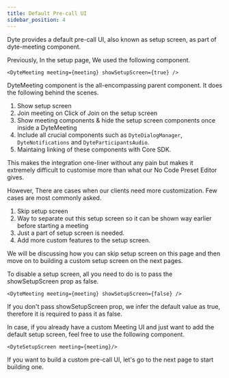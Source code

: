 ```yaml
---
title: Default Pre-call UI
sidebar_position: 4
---
```


Dyte provides a default pre-call UI, also known as setup screen, as part of dyte-meeting component.

Previously, In the setup page, We used the following component.

```
<DyteMeeting meeting={meeting} showSetupScreen={true} />
```

DyteMeeting component is the all-encompassing parent component. It does the following behind the scenes.

1. Show setup screen
2. Join meeting on Click of Join on the setup screen
3. Show meeting components & hide the setup screen components once inside a DyteMeeting
4. Include all crucial components such as `DyteDialogManager`, `DyteNotifications` and `DyteParticipantsAudio`.
5. Maintaing linking of these components with Core SDK.

This makes the integration one-liner without any pain but makes it extremely difficult to customise more than what our No Code Preset Editor gives.

However, There are cases when our clients need more customization. Few cases are most commonly asked.

1. Skip setup screen
2. Way to separate out this setup screen so it can be shown way earlier before starting a meeting
3. Just a part of setup screen is needed.
4. Add more custom features to the setup screen.

We will be discussing how you can skip setup screen on this page and then move on to building a custom setup screen on the next pages.

To disable a setup screen, all you need to do is to pass the showSetupScreen prop as false.

```
<DyteMeeting meeting={meeting} showSetupScreen={false} />
```

If you don't pass showSetupScreen prop, we infer the default value as true, therefore it is required to pass it as false.

In case, if you already have a custom Meeting UI and just want to add the default setup screen, feel free to use the following component.

```
<DyteSetupScreen meeting={meeting}/>
```

If you want to build a custom pre-call UI, let's go to the next page to start building one.
